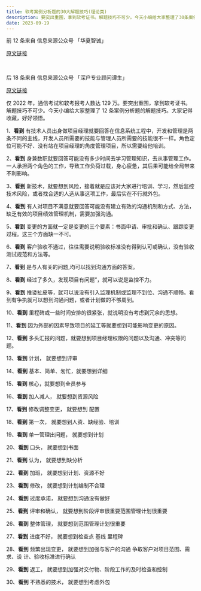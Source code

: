 ```yaml
---
title: 软考案例分析题的30大解题技巧(理论类)
description: 要突出重围，拿到软考证书。解题技巧不可少。今天小编给大家整理了30条案例分析题的解题技巧。大家记得收藏，好好领悟。
date: 2023-09-19
---
```


<Callout type="success">

前 12 条来自 信息来源公众号 「华夏智诚」

[原文链接](https://mp.weixin.qq.com/s/IFWmFGtGB2XiktI0unZxuQ)

<br />

后 18 条来自 信息来源公众号 「深户专业顾问谭生」

[原文链接](https://mp.weixin.qq.com/s/mGVCRovG1WOSemgHVWgM-A)

</Callout>

仅 2022 年，通信考试和软考报考人数达 129 万。要突出重围，拿到软考证书。解题技巧不可少。今天小编给大家整理了 12 条案例分析题的解题技巧。大家记得收藏，好好领悟。

1、**看到** 有技术人员出身做项目经理就要回答在信息系统工程中，开发和管理是两条不同的主线，开发人员所需要的技能与管理人员所需要的技能很不一样。角色定位可能不好、没有站在项目经理的角度管理项目，所以需要给他培训。

2、**看到** 身兼数职就要回答可能没有多少时间去学习管理知识，去从事管理工作。一人承担两个角色的工作，导致工作负荷过载，身心疲惫，其后果可能给全局带来不利影响。

3、**看到** 新技术，就要想到风险，接着就是应该对大家进行培训、学习，然后监控技术风险，或者找合适的人选从事这项工作，最后实在不行就外包。

4、**看到** 有人对项目不满意就要回答可能没有建立有效的沟通机制和方式、方法，缺乏有效的项目绩效管理机制，需要加强沟通。

5、**看到** 变更的方面就一定是变更的三个要素：书面申请、审批和确认、跟踪变更过程。这三个方面缺一不可。

6、**看到** 客户验收不通过，往往需要说明验收标准没有得到认可或确认，没有验收测试规范和方法等。

7、**看到** 是与人有关的问题,均可以找到沟通方面的答案。

8、**看到** 经过了多久，发现项目有问题”，就可以说是监控不力。

9、**看到** 推诿扯皮等，就可以说没有引入监理机制或监理不到位、沟通不顺畅。看到有争执就可以想到沟通问题，或者计划做的不够周到。

10、**看到** 里程碑或一些时间安排的很紧张，就说明没有考虑到冗余的思想。

11、**看到** 因为外部的因素导致项目的延工等就要想到可能影响变更的原因。

12、**看到** 多头汇报的问题，就要想到项目经理权限的问题以及沟通、冲突等问题。

13、**看到** 计划， 就要想到评审

14、**看到** 基本、简单、匆忙，就要想到详细

15、**看到** 核心，就要想到全员参与

16、**看到** 加人减人， 就要想到资源风险

17、**看到** 修改调整变更， 就要想到 配置

18、**看到** 第一次， 就要想到人资、缺经验、培训

19、**看到** 单一管理出问题， 就要想到计划

20、**看到** 口头， 就要想到书面

21、**看到** 认为， 就要想到缺分析

22、**看到** 加班， 就要想到计划、资源不好

23、**看到** 修改， 就要想到计划编制不合理

24、**看到** 过度承诺， 就要想到沟通没有做好

25、**看到** 评审和确认， 就要想到阶段评审很重要范围管理计划很重要

26、**看到** 整体管理， 就要想到范围管理计划很重要

27、**看到** 进度不好， 就要想到检查点 基线 里程碑

28、**看到** 频繁出现变更， 就要想到加强与客户的沟通 争取客户对项目范围、需求、设 计、验收标准进行确认

29、**看到** 返工， 就要想到加强对交付物、阶段工作的及时检查和控制

30、**看到** 不熟悉的技术， 就要想到考虑外包
